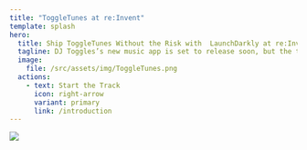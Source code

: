 ```yaml
---
title: "ToggleTunes at re:Invent"
template: splash
hero:
  title: Ship ToggleTunes Without the Risk with  LaunchDarkly at re:Invent!
  tagline: DJ Toggles’s new music app is set to release soon, but the ticket queue is backed up.  Can you help save the day and ship ToggleTunes in time?
  image:
    file: /src/assets/img/ToggleTunes.png
  actions:
    - text: Start the Track
      icon: right-arrow
      variant: primary
      link: /introduction
---
```


<div className="grid mx-auto">
  <div key="1" className="flex justify-center items-center featurecards">
    <img
      src="/src/assets/img/ToggleTunesFinal.png"
      className="max-w-full max-h-full "
      role="img"
    />
  </div>
</div>
